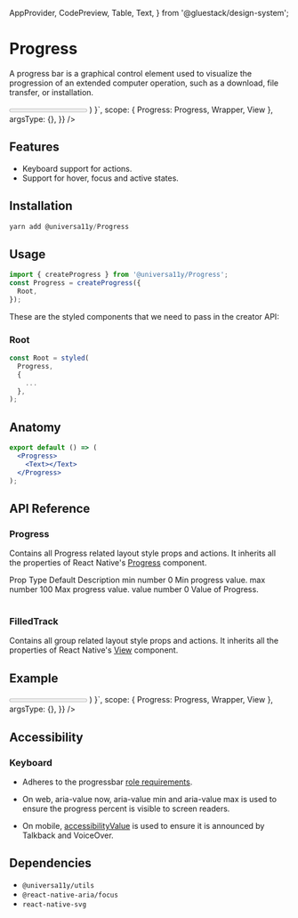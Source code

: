 
<Meta title="components/Progress" />


  AppProvider,
  CodePreview,
  Table,
  Text,
} from '@gluestack/design-system';

# Progress

A progress bar is a graphical control element used to visualize the progression of an extended computer operation, such as a download, file transfer, or installation.

<AppProvider>
  <CodePreview
    showComponentRenderer={true}
    showArgsController={false}
    metaData={{
      code: ` 
      function App () {
        return (
          <Wrapper>
            <View style={{width:"70vw"}}>
              <Progress value={50}>
                <Progress.FilledTrack />
              </Progress>
            </View>
          </Wrapper>
    )
    }`,
      scope: { Progress: Progress, Wrapper, View },
      argsType: {},
    }}
  />
</AppProvider>

<br />

## Features

- Keyboard support for actions.
- Support for hover, focus and active states.

## Installation

```jsx
yarn add @universa11y/Progress
```

## Usage

```jsx
import { createProgress } from '@universa11y/Progress';
const Progress = createProgress({
  Root,
});
```

These are the styled components that we need to pass in the creator API:

### Root

```jsx
const Root = styled(
  Progress,
  {
    ...
  },
);
```

## Anatomy

```jsx
export default () => (
  <Progress>
    <Text></Text>
  </Progress>
);
```

## API Reference

### Progress

Contains all Progress related layout style props and actions.
It inherits all the properties of React Native's [Progress](https://reactnative.dev/docs/Progress#props) component.

<AppProvider>
  <Table>
    <Table.THead sx={{ _dark: { bg: '$gray800' }, _light: { bg: '$gray100' } }}>
      <Table.TR>
        <Table.TH>
          <Text>Prop</Text>
        </Table.TH>
        <Table.TH>
          <Text>Type</Text>
        </Table.TH>
        <Table.TH>
          <Text>Default</Text>
        </Table.TH>
        <Table.TH>
          <Text>Description</Text>
        </Table.TH>
      </Table.TR>
    </Table.THead>
    <Table.TBody>
      <Table.TR>
        <Table.TD>
          <Text>min</Text>
        </Table.TD>
        <Table.TD>
          <Text>number</Text>
        </Table.TD>
        <Table.TD>
          <Text>0</Text>
        </Table.TD>
        <Table.TD>
          <Text>Min progress value.</Text>
        </Table.TD>
      </Table.TR>
      <Table.TR>
        <Table.TD>
          <Text>max</Text>
        </Table.TD>
        <Table.TD>
          <Text>number</Text>
        </Table.TD>
        <Table.TD>
          <Text>100</Text>
        </Table.TD>
        <Table.TD>
          <Text>Max progress value.</Text>
        </Table.TD>
      </Table.TR> <Table.TR>
        <Table.TD>
          <Text>value</Text>
        </Table.TD>
        <Table.TD>
          <Text>number</Text>
        </Table.TD>
        <Table.TD>
          <Text>0</Text>
        </Table.TD>
        <Table.TD>
          <Text>Value of Progress.</Text>
        </Table.TD>
      </Table.TR>
    </Table.TBody>
  </Table>
</AppProvider>

### FilledTrack

Contains all group related layout style props and actions.
It inherits all the properties of React Native's [View](https://reactnative.dev/docs/view#props) component.

## Example

<AppProvider>
  <CodePreview
    showComponentRenderer={true}
    showArgsController={false}
    metaData={{
      code: ` 
      function App () {
        return (
          <Wrapper>
            <View style={{width:"70vw"}}>
              <Progress value={50}>
                <Progress.FilledTrack />
              </Progress>
            </View>
          </Wrapper>
    )
    }`,
      scope: { Progress: Progress, Wrapper, View },
      argsType: {},
    }}
  />
</AppProvider>

## Accessibility

### Keyboard

- Adheres to the progressbar [role requirements]("https://www.w3.org/TR/wai-aria-1.2/#progressbar").

- On web, aria-value now, aria-value min and aria-value max is used to ensure the progress percent is visible to screen readers.

- On mobile, [accessibilityValue]('https://reactnative.dev/docs/accessibility#accessibilityvalue') is used to ensure it is announced by Talkback and VoiceOver.

## Dependencies

- `@universa11y/utils`
- `@react-native-aria/focus`
- `react-native-svg`
